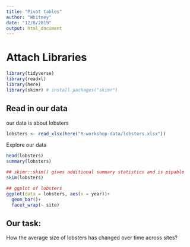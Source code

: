 ```yaml
---
title: "Pivot tables"
author: "Whitney"
date: "12/8/2019"
output: html_document
---
```


# Attach Libraries
```r

library(tidyverse)
library(readxl)
library(here)
library(skimr) # install.packages("skimr")
```

## Read in our data

our data is about lobsters

```r
lobsters <- read_xlsx(here("R-workshop-data/lobsters.xlsx"))
```
Explore our data 

```r
head(lobsters)
summary(lobsters)

## skimr::skim() gives additional summary statistics and is pipable
skim(lobsters)

## ggplot of lobsters
ggplot(data = lobsters, aes(x = year))+
  geom_bar()+
  facet_wrap(~ site)
```

## Our task:

How the average size of lobsters has changed over time across sites?